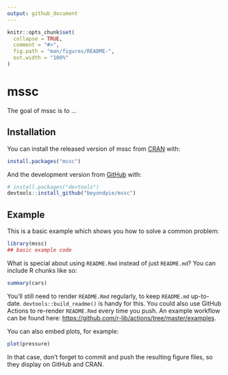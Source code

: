 ```yaml
---
output: github_document
---
```


<!-- README.md is generated from README.Rmd. Please edit that file -->

```r
knitr::opts_chunk$set(
  collapse = TRUE,
  comment = "#>",
  fig.path = "man/figures/README-",
  out.width = "100%"
)
```

# mssc

<!-- badges: start -->
<!-- badges: end -->

The goal of mssc is to ...

## Installation

You can install the released version of mssc from [CRAN](https://CRAN.R-project.org) with:

``` r
install.packages("mssc")
```

And the development version from [GitHub](https://github.com/) with:

``` r
# install.packages("devtools")
devtools::install_github("beyondpie/mssc")
```
## Example

This is a basic example which shows you how to solve a common problem:

```r
library(mssc)
## basic example code
```

What is special about using `README.Rmd` instead of just `README.md`? You can include R chunks like so:

```r
summary(cars)
```

You'll still need to render `README.Rmd` regularly, to keep `README.md` up-to-date. `devtools::build_readme()` is handy for this. You could also use GitHub Actions to re-render `README.Rmd` every time you push. An example workflow can be found here: <https://github.com/r-lib/actions/tree/master/examples>.

You can also embed plots, for example:

```r
plot(pressure)
```

In that case, don't forget to commit and push the resulting figure files, so they display on GitHub and CRAN.
